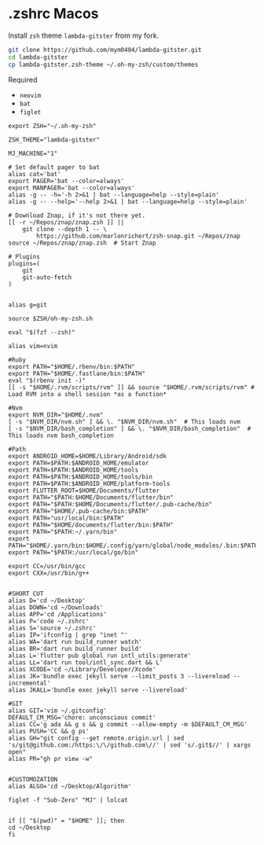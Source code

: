 # .zshrc Macos

Install `zsh` theme `lambda-gitster` from my fork.

```sh
git clone https://github.com/mym0404/lambda-gitster.git
cd lambda-gitster
cp lambda-gitster.zsh-theme ~/.oh-my-zsh/custom/themes
```

Required

- `neovim`
- `bat`
- `figlet`

```shell filename=".zshrc"
export ZSH="~/.oh-my-zsh"

ZSH_THEME="lambda-gitster"

MJ_MACHINE="1"

# Set default pager to bat
alias cat='bat'
export PAGER='bat --color=always'
export MANPAGER='bat --color=always'
alias -g -- -h='-h 2>&1 | bat --language=help --style=plain'
alias -g -- --help='--help 2>&1 | bat --language=help --style=plain'

# Download Znap, if it's not there yet.
[[ -r ~/Repos/znap/znap.zsh ]] ||
    git clone --depth 1 -- \
        https://github.com/marlonrichert/zsh-snap.git ~/Repos/znap
source ~/Repos/znap/znap.zsh  # Start Znap

# Plugins
plugins=(
    git
    git-auto-fetch
)


alias g=git

source $ZSH/oh-my-zsh.sh

eval "$(fzf --zsh)"

alias vim=nvim

#Ruby
export PATH="$HOME/.rbenv/bin:$PATH"
export PATH="$HOME/.fastlane/bin:$PATH"
eval "$(rbenv init -)"
[[ -s "$HOME/.rvm/scripts/rvm" ]] && source "$HOME/.rvm/scripts/rvm" # Load RVM into a shell session *as a function*

#Nvm
export NVM_DIR="$HOME/.nvm"
[ -s "$NVM_DIR/nvm.sh" ] && \. "$NVM_DIR/nvm.sh"  # This loads nvm
[ -s "$NVM_DIR/bash_completion" ] && \. "$NVM_DIR/bash_completion"  # This loads nvm bash_completion

#Path
export ANDROID_HOME=$HOME/Library/Android/sdk
export PATH=$PATH:$ANDROID_HOME/emulator
export PATH=$PATH:$ANDROID_HOME/tools
export PATH=$PATH:$ANDROID_HOME/tools/bin
export PATH=$PATH:$ANDROID_HOME/platform-tools
export FLUTTER_ROOT=$HOME/Documents/flutter
export PATH="$PATH:$HOME/Documents/flutter/bin"
export PATH="$PATH:$HOME/Documents/flutter/.pub-cache/bin"
export PATH="$HOME/.pub-cache/bin:$PATH"
export PATH="usr/local/bin:$PATH"
export PATH="$HOME/documents/flutter/bin:$PATH"
export PATH="$PATH:~/.yarn/bin"
export PATH="$HOME/.yarn/bin:$HOME/.config/yarn/global/node_modules/.bin:$PATH"
export PATH="$PATH:/usr/local/go/bin"

export CC=/usr/bin/gcc
export CXX=/usr/bin/g++


#SHORT CUT
alias D='cd ~/Desktop'
alias DOWN='cd ~/Downloads'
alias APP='cd /Applications'
alias P='code ~/.zshrc'
alias S='source ~/.zshrc'
alias IP='ifconfig | grep "inet "'
alias WA='dart run build_runner watch'
alias BR='dart run build_runner build'
alias L='flutter pub global run intl_utils:generate'
alias LL='dart run tool/intl_sync.dart && L'
alias XCODE='cd ~/Library/Developer/Xcode'
alias JK='bundle exec jekyll serve --limit_posts 3 --livereload --incremental'
alias JKALL='bundle exec jekyll serve --livereload'

#GIT
alias GIT='vim ~/.gitconfig'
DEFAULT_CM_MSG='chore: unconscious commit'
alias CC='g ada && g s && g commit --allow-empty -m $DEFAULT_CM_MSG'
alias PUSH='CC && g ps'
alias GH="git config --get remote.origin.url | sed 's/git@github.com:/https:\/\/github.com\//' | sed 's/.git$//' | xargs open"
alias PR="gh pr view -w"


#CUSTOMOZATION
alias ALGO='cd ~/Desktop/Algorithm'

figlet -f "Sub-Zero" "MJ" | lolcat


if [[ "$(pwd)" = "$HOME" ]]; then
cd ~/Desktop
fi
```

